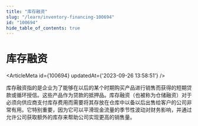 ```yaml
---
title: "库存融资"
slug: "/learn/inventory-financing-100694"
id: "100694"
hide_table_of_contents: true
---
```



# 库存融资

<ArticleMeta id={100694} updatedAt={'2023-09-26 13:58:51'} />
<div className='border-solid border-b border-t-0 my-4 border-[var(--ifm-color-gray-300)]' />

库存融资指的是企业为了能够在以后的某个时期购买产品进行销售而获得的短期贷款或循环授信。这些产品作为贷款的抵押品。库存融资（也被称为仓储融资）对于必须向供应商支付库存费用而需要将其存放在仓库中以备以后出售给客户的公司非常有用。它特别重要，因为它可以平滑现金流量的季节性波动对财务影响，并通过允许公司获取额外的库存来帮助公司实现更高的销售量。
